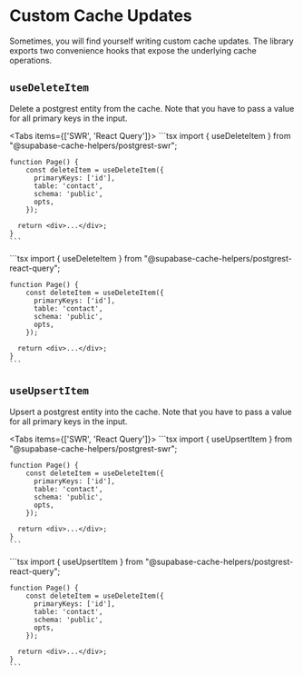 
# Custom Cache Updates

Sometimes, you will find yourself writing custom cache updates. The library exports two convenience hooks that expose the underlying cache operations.

## `useDeleteItem`

Delete a postgrest entity from the cache. Note that you have to pass a value for all primary keys in the input.

<Tabs items={['SWR', 'React Query']}>
  <Tab>
    ```tsx
    import { useDeleteItem } from "@supabase-cache-helpers/postgrest-swr";

    function Page() {
        const deleteItem = useDeleteItem({
          primaryKeys: ['id'],
          table: 'contact',
          schema: 'public',
          opts,
        });

      return <div>...</div>;
    }
    ```

  </Tab>
  <Tab>
    ```tsx
    import { useDeleteItem } from "@supabase-cache-helpers/postgrest-react-query";

    function Page() {
        const deleteItem = useDeleteItem({
          primaryKeys: ['id'],
          table: 'contact',
          schema: 'public',
          opts,
        });

      return <div>...</div>;
    }
    ```

  </Tab>
</Tabs>

## `useUpsertItem`

Upsert a postgrest entity into the cache. Note that you have to pass a value for all primary keys in the input.

<Tabs items={['SWR', 'React Query']}>
  <Tab>
    ```tsx
    import { useUpsertItem } from "@supabase-cache-helpers/postgrest-swr";

    function Page() {
        const deleteItem = useDeleteItem({
          primaryKeys: ['id'],
          table: 'contact',
          schema: 'public',
          opts,
        });

      return <div>...</div>;
    }
    ```

  </Tab>
  <Tab>
    ```tsx
    import { useUpsertItem } from "@supabase-cache-helpers/postgrest-react-query";

    function Page() {
        const deleteItem = useDeleteItem({
          primaryKeys: ['id'],
          table: 'contact',
          schema: 'public',
          opts,
        });

      return <div>...</div>;
    }
    ```

  </Tab>
</Tabs>

